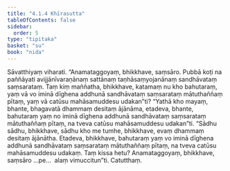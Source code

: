 ```yaml
---
title: "4.1.4 Khīrasutta"
tableOfContents: false
sidebar:
  order: 5
type: "tipitaka"
basket: "su"
book: "nida"
---
```



<DynamicBreadcrumb />

<Division number="127" book="nida" bookNo="12" page="389">

<Paragraph number="835" book="nida">
Sāvatthiyaṃ viharati. “Anamataggoyaṃ, bhikkhave, saṃsāro. Pubbā koṭi na paññāyati avijjānīvaraṇānaṃ sattānaṃ taṇhāsaṃyojanānaṃ sandhāvataṃ saṃsarataṃ. Taṃ kiṃ maññatha, bhikkhave, katamaṃ nu kho bahutaraṃ, yaṃ vā vo iminā dīghena addhunā sandhāvataṃ saṃsarataṃ mātuthaññaṃ pītaṃ, yaṃ vā catūsu mahāsamuddesu udakan”ti? “Yathā kho mayaṃ, bhante, bhagavatā dhammaṃ desitaṃ ājānāma, etadeva, bhante, bahutaraṃ yaṃ no iminā dīghena addhunā sandhāvataṃ saṃsarataṃ mātuthaññaṃ pītaṃ, na tveva catūsu mahāsamuddesu udakan”ti.
</Paragraph>

<Paragraph number="836" book="nida">
“Sādhu sādhu, bhikkhave, sādhu kho me tumhe, bhikkhave, evaṃ dhammaṃ desitaṃ ājānātha. Etadeva, bhikkhave, bahutaraṃ yaṃ vo iminā dīghena addhunā sandhāvataṃ saṃsarataṃ mātuthaññaṃ pītaṃ, na tveva catūsu mahāsamuddesu udakaṃ. Taṃ kissa hetu? Anamataggoyaṃ, bhikkhave, saṃsāro …pe…  alaṃ vimuccitun”ti.

</Paragraph>
</Division>

<Paragraph number="837" type="center" book="nida">
Catutthaṃ.
</Paragraph>
